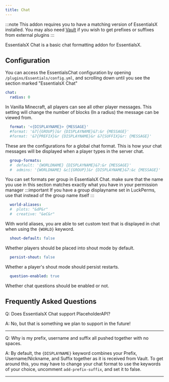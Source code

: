 ```yaml
---
title: Chat
---
```

:::note
This addon requires you to have a matching version of EssentialsX installed.
You may also need [Vault](https://github.com/milkbowl/Vault) if you wish to get prefixes or suffixes from external plugins
:::


EssentialsX Chat is a basic chat formatting addon for EssentialsX.


## Configuration
You can access the EssentialsChat configuration by opening `/plugins/Essentials/config.yml`, and scrolling down until you see the section marked "EssentialsX Chat"

```yaml
chat:
  radius: 0
```
In Vanilla Minecraft, all players can see all other player messages. This setting will change the number of blocks (In a radius) the message can be viewed from.

```yaml
  format: '<{DISPLAYNAME}> {MESSAGE}'
  #format: '&7[{GROUP}]&r {DISPLAYNAME}&7:&r {MESSAGE}'
  #format: '&7{PREFIX}&r {DISPLAYNAME}&r &7{SUFFIX}&r: {MESSAGE}'
```
These are the configurations for a global chat format. This is how your chat messages will be displayed when a player types in the server chat.

```yaml
  group-formats:
  #  default: '{WORLDNAME} {DISPLAYNAME}&7:&r {MESSAGE}'
  #  admins: '{WORLDNAME} &c[{GROUP}]&r {DISPLAYNAME}&7:&c {MESSAGE}'
```
You can set formats per group in EssentialsX Chat. make sure that the name you use in this section matches exactly what you have in your permission manager
:::important
If you have a group displayname set in LuckPerms, use that instead of the group name itself
:::

```yaml
  world-aliases:
  #  plots: "&dP&r"
  #  creative: "&eC&r"
```
With world aliases, you are able to set custom text that is displayed in chat when using the `{WORLD}` keyword.

```yaml
  shout-default: false
```
Whether players should be placed into shout mode by default.

```yaml
  persist-shout: false
```
Whether a player's shout mode should persist restarts.

```yaml
  question-enabled: true
```
Whether chat questions should be enabled or not.

## __Frequently Asked Questions__
Q: Does EssentialsX Chat support PlaceholderAPI?

A: No, but that is something we plan to support in the future!

___

Q: Why is my prefix, username and suffix all pushed together with no spaces.

A: By default, the `{DISPLAYNAME}` keyword combines your Prefix, Username/Nickname, and Suffix together as it is received from Vault.
To get around this, you may have to change your chat format to use the keywords of your choice, uncomment `add-prefix-suffix`, and set it to false.

___
